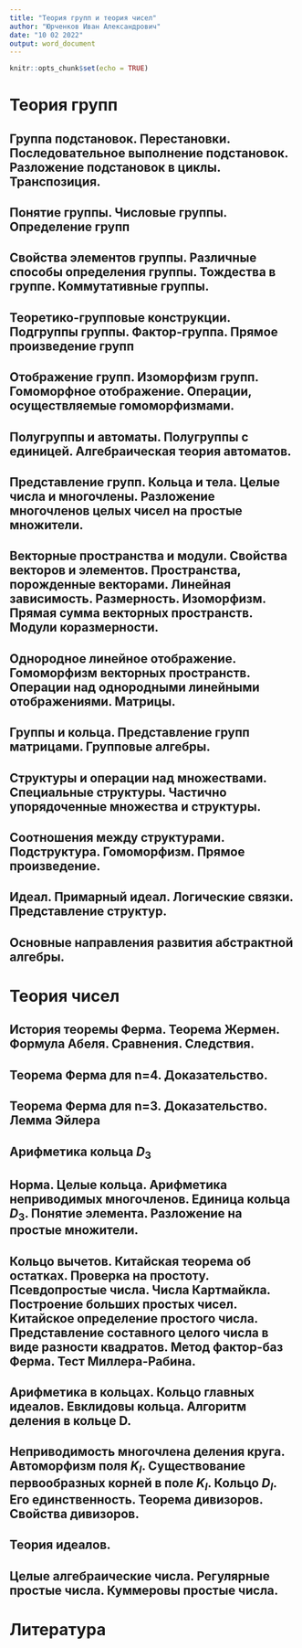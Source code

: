 ---
title: "Теория групп и теория чисел"
author: "Юрченков Иван Александрович"
date: "10 02 2022"
output: word_document
---

```{r setup, include=FALSE}
knitr::opts_chunk$set(echo = TRUE)
```

# Теория групп

## Группа подстановок. Перестановки. Последовательное выполнение подстановок. Разложение подстановок в циклы. Транспозиция.

## Понятие группы. Числовые группы. Определение групп

## Свойства элементов группы. Различные способы определения группы. Тождества в группе. Коммутативные группы.

## Теоретико-групповые конструкции. Подгруппы группы. Фактор-группа. Прямое произведение групп

## Отображение групп. Изоморфизм групп. Гомоморфное отображение. Операции, осуществляемые гомоморфизмами.

## Полугруппы и автоматы. Полугруппы с единицей. Алгебраическая теория автоматов.

## Представление групп. Кольца и тела. Целые числа и многочлены. Разложение многочленов целых чисел на простые множители.

## Векторные пространства и модули. Свойства векторов и элементов. Пространства, порожденные векторами. Линейная зависимость. Размерность. Изоморфизм. Прямая сумма векторных пространств. Модули коразмерности.

## Однородное линейное отображение. Гомоморфизм векторных пространств. Операции над однородными линейными отображениями. Матрицы. 

## Группы и кольца. Представление групп матрицами. Групповые алгебры. 

## Структуры и операции над множествами. Специальные структуры. Частично упорядоченные множества и структуры. 

## Соотношения между структурами. Подструктура. Гомоморфизм. Прямое произведение.

## Идеал. Примарный идеал. Логические связки. Представление структур.

## Основные направления развития абстрактной алгебры.

# Теория чисел

## История теоремы Ферма. Теорема Жермен. Формула Абеля. Сравнения. Следствия.

## Теорема Ферма для n=4. Доказательство.

## Теорема Ферма для n=3. Доказательство. Лемма Эйлера

## Арифметика кольца $D_3$

## Норма. Целые кольца. Арифметика неприводимых многочленов. Единица кольца $D_3$. Понятие элемента. Разложение на простые множители.

## Кольцо вычетов. Китайская теорема об остатках. Проверка на простоту. Псевдопростые числа. Числа Картмайкла. Построение больших простых чисел. Китайское определение простого числа. Представление составного целого числа в виде разности квадратов. Метод фактор-баз Ферма. Тест Миллера-Рабина. 

## Арифметика в кольцах. Кольцо главных идеалов. Евклидовы кольца. Алгоритм деления в кольце D.

## Неприводимость многочлена деления круга. Автоморфизм поля $K_l$. Существование первообразных корней в поле $K_l$. Кольцо $D_l$. Его единственность. Теорема дивизоров. Свойства дивизоров.

## Теория идеалов. 

## Целые алгебраические числа. Регулярные простые числа. Куммеровы простые числа.


# Литература

## 
